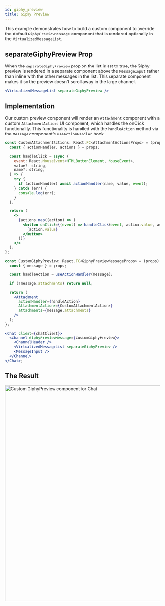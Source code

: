 ```yaml
---
id: giphy_preview
title: Giphy Preview
---
```



This example demonstrates how to build a custom component to override the default `GiphyPreviewMessage` component that is rendered optionally in the
`VirtualizedMessageList`.

## separateGiphyPreview Prop

When the `separateGiphyPreview` prop on the list is set to true, the Giphy preview is rendered in a separate component above the `MessageInput` rather than inline with the other messages in the list.
This separate component makes it so the preview doesn't scroll away in the large channel.

```jsx
<VirtualizedMessageList separateGiphyPreview />
```

## Implementation

Our custom preview component will render an `Attachment` component with a custom `AttachmentActions` UI component, which handles the onClick functionality.
This functionality is handled with the `handleAction` method via the `Message` component's `useActionHandler` hook.

```jsx
const CustomAttachmentActions: React.FC<AttachmentActionsProps> = (props) => {
  const { actionHandler, actions } = props;

  const handleClick = async (
    event: React.MouseEvent<HTMLButtonElement, MouseEvent>,
    value?: string,
    name?: string,
  ) => {
    try {
      if (actionHandler) await actionHandler(name, value, event);
    } catch (err) {
      console.log(err);
    }
  };

  return (
    <>
      {actions.map((action) => (
        <button onClick={(event) => handleClick(event, action.value, action.name)}>
          {action.value}
        </button>
      ))}
    </>
  );
};

const CustomGiphyPreview: React.FC<GiphyPreviewMessageProps> = (props) => {
  const { message } = props;

  const handleAction = useActionHandler(message);

  if (!message.attachments) return null;

  return (
    <Attachment
      actionHandler={handleAction}
      AttachmentActions={CustomAttachmentActions}
      attachments={message.attachments}
    />
  );
};

<Chat client={chatClient}>
  <Channel GiphyPreviewMessage={CustomGiphyPreview}>
    <ChannelHeader />
    <VirtualizedMessageList separateGiphyPreview />
    <MessageInput />
  </Channel>
</Chat>;
```

## The Result

<img src={GiphyPreview} alt='Custom GiphyPreview component for Chat' width='700' />
